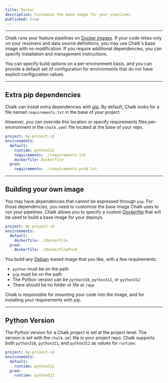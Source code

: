 ```yaml
---
title: Docker
description: Customize the base image for your pipelines.
published: true
---
```


---

Chalk runs your feature pipelines on [Docker images](https://docs.docker.com).
If your code relies only on your resolvers and data source definitions, you may
use Chalk's base image with no modification. If you require additional
dependencies, you can specify installation and management instructions.

You can specify build options on a per-environment basis,
and you can provide a default set of configuration for
environments that do not have explicit configuration values.

---

## Extra pip dependencies

Chalk can install extra dependencies with [pip](https://pypi.org/project/pip/).
By default, Chalk looks for a file named `requirements.txt` in the base
of your project.

However, you can override this location or specify requirements
files per-environment in the `chalk.yaml` file located at the base
of your repo.

```yaml
project: my-project-id
environments:
  default:
    runtime: python312
    requirements: ./requirements.txt
    dockerfile: Dockerfile
  prod:
    requirements: ./requirements-prod.txt
```

---

## Building your own image

You may have dependencies that cannot be expressed through `pip`.
For those dependencies, you need to customize the base image Chalk uses
to run your pipelines.
Chalk allows you to specify a custom [Dockerfile](https://docs.docker.com/engine/reference/builder/)
that will be used to build a base image for your deploys.

```yaml
project: my-project-id
environments:
  default:
    dockerfile: ./Dockerfile
  prod:
    dockerfile: ./DockerfileProd
```

You build any [Debian](https://www.debian.org/)-based
image that you like, with a few requirements:

- `python` must be on the path
- `pip` must be on the path
- The Python version can be `python310`, `python311`, or `python312`
- There should be no folder or file at `/app`

Chalk is responsible for mounting your code into
the image, and for installing your requirements with pip.

---

## Python Version

The Python version for a Chalk project is set at the project level.
The version is set with the `chalk.yml` file in your project repo.
Chalk supports both `python310`, `python311`, and `python312` as values for `runtime`:

```yaml
project: my-project-id
environments:
  default:
    runtime: python312
  prod:
    runtime: python311
```

